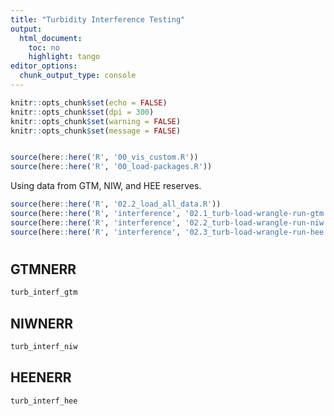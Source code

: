 ```yaml
---
title: "Turbidity Interference Testing"
output:
  html_document:
    toc: no
    highlight: tango
editor_options:
  chunk_output_type: console
---
```


```r
knitr::opts_chunk$set(echo = FALSE)
knitr::opts_chunk$set(dpi = 300)
knitr::opts_chunk$set(warning = FALSE)
knitr::opts_chunk$set(message = FALSE)


source(here::here('R', '00_vis_custom.R'))
source(here::here('R', '00_load-packages.R'))
```

Using data from GTM, NIW, and HEE reserves.

```r

source(here::here('R', '02.2_load_all_data.R'))
source(here::here('R', 'interference', '02.1_turb-load-wrangle-run-gtm.R'))
source(here::here('R', 'interference', '02.2_turb-load-wrangle-run-niw.R'))
source(here::here('R', 'interference', '02.3_turb-load-wrangle-run-hee.R'))
```

# {.tabset .tabset-pills}

## GTMNERR
```r
turb_interf_gtm
```


## NIWNERR

```r
turb_interf_niw
```

## HEENERR

```r
turb_interf_hee
```